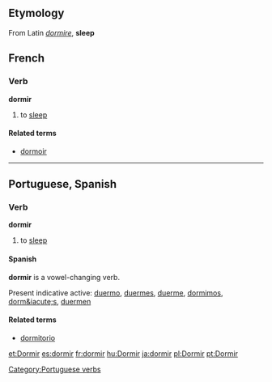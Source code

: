 ==Etymology==
From Latin ''[[dormire]]'', '''sleep'''

==French==
===Verb===
'''dormir'''

# to [[sleep]]

====Related terms====
*[[dormoir]]

----
==Portuguese, Spanish==
===Verb===
'''dormir'''

# to [[sleep]]

====Spanish====
'''dormir''' is a vowel-changing verb.

Present indicative active:  [[duermo]], [[duermes]], [[duerme]], [[dormimos]], [[dorm&iacute;s]], [[duermen]]

====Related terms====
*[[dormitorio]]

[[Category:Portuguese verbs]]

[[et:Dormir]]
[[es:dormir]]
[[fr:dormir]]
[[hu:Dormir]]
[[ja:dormir]]
[[pl:Dormir]]
[[pt:Dormir]]